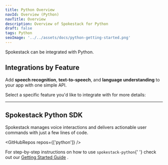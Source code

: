 ```yaml
---
title: Python Overview
navId: Overview (Python)
navTitle: Overview
description: Overview of Spokestack for Python
draft: false
tags: Python
seoImage: '../../assets/docs/python-getting-started.png'
---
```



<p className="title">Spokestack can be integrated with Python.</p>

## Integrations by Feature

Add **speech recognition**, **text-to-speech**, and **language understanding** to your app with one simple API.

Select a specific feature you'd like to integrate with for more details:

<Configurator hideLinks platform="python" />

---

## Spokestack Python SDK

Spokestack manages voice interactions and delivers actionable user commands with just a few lines of code.

<GitHubRepos repos={['python']} />

<Info>
  For step-by-step instructions on how to use <code>spokestack-python</code>{' '}
  check out our <a href="/docs/python/getting-started">Getting Started Guide</a>
  .
</Info>
